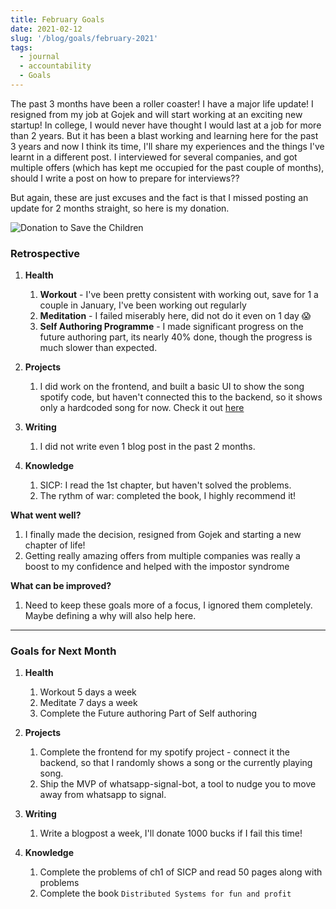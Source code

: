 ```yaml
---
title: February Goals
date: 2021-02-12
slug: '/blog/goals/february-2021'
tags:
  - journal
  - accountability
  - Goals
---
```


The past 3 months have been a roller coaster! I have a major life update! I resigned from my job at Gojek and will start working at an exciting new startup! In college, I would never have thought I would last at a job for more than 2 years. But it has been a blast working and learning here for the past 3 years and now I think its time, I'll share my experiences and the things I've learnt in a different post. 
I interviewed for several companies, and got multiple offers (which has kept me occupied for the past couple of months), should I write a post on how to prepare for interviews??

But again, these are just excuses and the fact is that I missed posting an update for 2 months straight, so here is my donation.

![Donation to Save the Children](./stc_donation.png)



### Retrospective
1. **Health**
   1. **Workout** - I've been pretty consistent with working out, save for 1 a couple in January, I've been working out regularly
   2. **Meditation** - I failed miserably here, did not do it even on 1 day :scream: 
   3. **Self Authoring Programme** - I made significant progress on the future authoring part, its nearly 40% done, though the progress is much slower than expected.
   
2. **Projects**
   1. I did work on the frontend, and built a basic UI to show the song spotify code, but haven't connected this to the backend, so it shows only a hardcoded song for now. Check it out [here](https://vyas.xyz/spotify-song-viewer/)
3. **Writing**
   1. I did not write even 1 blog post in the past 2 months.
4. **Knowledge**
   1. SICP: I read the 1st chapter, but haven't solved the problems.
   2. The rythm of war: completed the book, I highly recommend it!

**What went well?**
   1. I finally made the decision, resigned from Gojek and starting a new chapter of life!
   2. Getting really amazing offers from multiple companies was really a boost to my confidence and helped with the impostor syndrome

**What can be improved?**
   1. Need to keep these goals more of a focus, I ignored them completely. Maybe defining a why will also help here.

------
### Goals for Next Month
1. **Health**
   1. Workout 5 days a week
   2. Meditate 7 days a week 
   3. Complete the Future authoring Part of Self authoring

2. **Projects**
   1. Complete the frontend for my spotify project - connect it the backend, so that I randomly shows a song or the currently playing song.
   2. Ship the MVP of whatsapp-signal-bot, a tool to nudge you to move away from whatsapp to signal.
   
3. **Writing**
   1. Write a blogpost a week, I'll donate 1000 bucks if I fail this time!

4. **Knowledge**
   1. Complete the problems of ch1 of SICP and read 50 pages along with problems 
   2. Complete the book `Distributed Systems for fun and profit`
   
   
       


